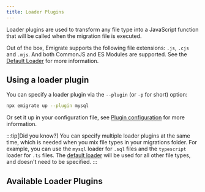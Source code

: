 ```yaml
---
title: Loader Plugins
---
```



Loader plugins are used to transform any file type into a JavaScript function that will be called when the migration file is executed.

Out of the box, Emigrate supports the following file extensions: `.js`, `.cjs` and `.mjs`. And both CommonJS and ES Modules are supported. See the [Default Loader](/loaders/default/) for more information.

## Using a loader plugin

You can specify a loader plugin via the `--plugin` (or `-p` for short) option:

```bash
npx emigrate up --plugin mysql
```

Or set it up in your configuration file, see [Plugin configuration](/reference/configuration/#plugins) for more information.

:::tip[Did you know?]
You can specify multiple loader plugins at the same time, which is needed when you mix file types in your migrations folder.
For example, you can use the `mysql` loader for `.sql` files and the `typescript` loader for `.ts` files.
The [default loader](/loaders/default/) will be used for all other file types, and doesn't need to be specified.
:::

## Available Loader Plugins

<CardGrid>
  <LinkCard title="Default Loader" href="/loaders/default/" description="The loader responsible for loading .js, .cjs and .mjs files" />
  <LinkCard title="MySQL Loader" href="/loaders/mysql/" description="Can load and execute .sql files against a MySQL database" />
</CardGrid>
